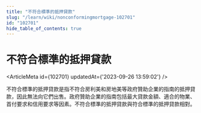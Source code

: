 ```yaml
---
title: "不符合標準的抵押貸款"
slug: "/learn/wiki/nonconformingmortgage-102701"
id: "102701"
hide_table_of_contents: true
---
```



# 不符合標準的抵押貸款

<ArticleMeta id={102701} updatedAt={'2023-09-26 13:59:02'} />
<div className='border-solid border-b border-t-0 my-4 border-[var(--ifm-color-gray-300)]' />

不符合標準的抵押貸款是指不符合房利美和房地美等政府贊助企業的指南的抵押貸款，因此無法向它們出售。政府贊助企業的指南包括最大貸款金額、適合的物業、首付要求和信用要求等因素。不符合標準的抵押貸款與符合標準的抵押貸款相對。
